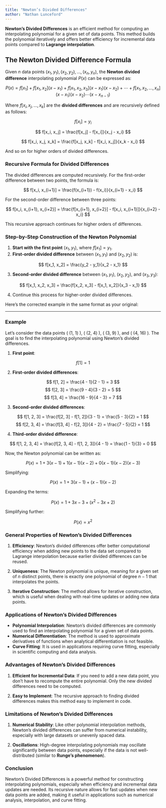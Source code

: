 ```yaml
---
title: "Newton’s Divided Differences"
author: "Nathan Lunceford"
---
```


**Newton’s Divided Differences** is an efficient method for computing an interpolating polynomial for a given set of data points. This method builds the polynomial iteratively and offers better efficiency for incremental data points compared to **Lagrange interpolation**.

## The Newton Divided Difference Formula

Given $n$ data points $(x_1, y_1), (x_2, y_2), ..., (x_n, y_n)$, the **Newton divided difference** interpolating polynomial $P(x)$ can be expressed as:

$$
P(x) = f[x_1] + f[x_1, x_2](x - x_1) + f[x_1, x_2, x_3](x - x_1)(x - x_2) + \cdots + f[x_1, x_2, \ldots, x_n](x - x_1)(x - x_2)\cdots(x - x_{n-1})
$$

Where $f[x_i, x_j, ..., x_k]$ are the **divided differences** and are recursively defined as follows:

$$
f[x_i] = y_i
$$

$$
f[x_i, x_j] = \frac{f[x_j] - f[x_i]}{x_j - x_i}
$$

$$
f[x_i, x_j, x_k] = \frac{f[x_j, x_k] - f[x_i, x_j]}{x_k - x_i}
$$

And so on for higher orders of divided differences.

### Recursive Formula for Divided Differences

The divided differences are computed recursively. For the first-order difference between two points, the formula is:

$$
f[x_i, x_{i+1}] = \frac{f(x_{i+1}) - f(x_i)}{x_{i+1} - x_i}
$$

For the second-order difference between three points:

$$
f[x_i, x_{i+1}, x_{i+2}] = \frac{f[x_{i+1}, x_{i+2}] - f[x_i, x_{i+1}]}{x_{i+2} - x_i}
$$

This recursive approach continues for higher orders of differences.

### Step-by-Step Construction of the Newton Polynomial

1. **Start with the first point** $(x_1, y_1)$, where $f[x_1] = y_1$.
2. **First-order divided difference** between $(x_1, y_1)$ and $(x_2, y_2)$ is:

$$
f[x_1, x_2] = \frac{y_2 - y_1}{x_2 - x_1}
$$

3. **Second-order divided difference** between $(x_1, y_1)$, $(x_2, y_2)$, and $(x_3, y_3)$:

$$
f[x_1, x_2, x_3] = \frac{f[x_2, x_3] - f[x_1, x_2]}{x_3 - x_1}
$$

4. Continue this process for higher-order divided differences.

Here’s the corrected example in the same format as your original:

---

### Example

Let's consider the data points \( (1, 1) \), \( (2, 4) \), \( (3, 9) \), and \( (4, 16) \). The goal is to find the interpolating polynomial using Newton's divided differences.

1. **First point**:

$$
f[1] = 1
$$

2. **First-order divided differences**:

$$
f[1, 2] = \frac{4 - 1}{2 - 1} = 3
$$
$$
f[2, 3] = \frac{9 - 4}{3 - 2} = 5
$$
$$
f[3, 4] = \frac{16 - 9}{4 - 3} = 7
$$

3. **Second-order divided differences**:

$$
f[1, 2, 3] = \frac{f[2, 3] - f[1, 2]}{3 - 1} = \frac{5 - 3}{2} = 1
$$
$$
f[2, 3, 4] = \frac{f[3, 4] - f[2, 3]}{4 - 2} = \frac{7 - 5}{2} = 1
$$

4. **Third-order divided difference**:

$$
f[1, 2, 3, 4] = \frac{f[2, 3, 4] - f[1, 2, 3]}{4 - 1} = \frac{1 - 1}{3} = 0
$$

Now, the Newton polynomial can be written as:

$$
P(x) = 1 + 3(x - 1) + 1(x - 1)(x - 2) + 0(x - 1)(x - 2)(x - 3)
$$

Simplifying:

$$
P(x) = 1 + 3(x - 1) + (x - 1)(x - 2)
$$

Expanding the terms:

$$
P(x) = 1 + 3x - 3 + (x^2 - 3x + 2)
$$

Simplifying further:

$$
P(x) = x^2
$$


### General Properties of Newton's Divided Differences

1. **Efficiency**: Newton’s divided differences offer better computational efficiency when adding new points to the data set compared to Lagrange interpolation because earlier divided differences can be reused.
  
2. **Uniqueness**: The Newton polynomial is unique, meaning for a given set of $n$ distinct points, there is exactly one polynomial of degree $n-1$ that interpolates the points.

3. **Iterative Construction**: The method allows for iterative construction, which is useful when dealing with real-time updates or adding new data points.

### Applications of Newton’s Divided Differences

- **Polynomial Interpolation**: Newton’s divided differences are commonly used to find an interpolating polynomial for a given set of data points.
- **Numerical Differentiation**: The method is used to approximate derivatives of functions when analytical differentiation is not feasible.
- **Curve Fitting**: It is used in applications requiring curve fitting, especially in scientific computing and data analysis.

### Advantages of Newton’s Divided Differences

1. **Efficient for Incremental Data**: If you need to add a new data point, you don’t have to recompute the entire polynomial. Only the new divided differences need to be computed.
  
2. **Easy to Implement**: The recursive approach to finding divided differences makes this method easy to implement in code.

### Limitations of Newton’s Divided Differences

1. **Numerical Stability**: Like other polynomial interpolation methods, Newton’s divided differences can suffer from numerical instability, especially with large datasets or unevenly spaced data.
  
2. **Oscillations**: High-degree interpolating polynomials may oscillate significantly between data points, especially if the data is not well-distributed (similar to **Runge's phenomenon**).

### Conclusion

Newton’s Divided Differences is a powerful method for constructing interpolating polynomials, especially when efficiency and incremental data updates are needed. Its recursive nature allows for fast updates when new data points are added, making it useful in applications such as numerical analysis, interpolation, and curve fitting.
